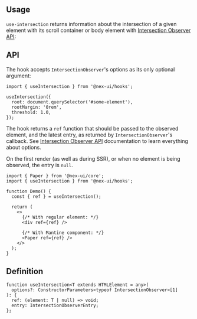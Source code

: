 

## Usage

`use-intersection` returns information about the intersection
of a given element with its scroll container or body element with [Intersection Observer API](https://developer.mozilla.org/en-US/docs/Web/API/Intersection_Observer_API):

<Demo data={HooksDemos.useIntersectionDemo} />

## API

The hook accepts `IntersectionObserver`'s options as its only optional argument:

```tsx
import { useIntersection } from '@nex-ui/hooks';

useIntersection({
  root: document.querySelector('#some-element'),
  rootMargin: '0rem',
  threshold: 1.0,
});
```

The hook returns a `ref` function that should be passed to the observed element, and the latest entry, as returned by `IntersectionObserver`'s callback.
See [Intersection Observer API](https://developer.mozilla.org/en-US/docs/Web/API/Intersection_Observer_API) documentation to learn everything about options.

On the first render (as well as during SSR), or when no element is being observed, the entry is `null`.

```tsx
import { Paper } from '@nex-ui/core';
import { useIntersection } from '@nex-ui/hooks';

function Demo() {
  const { ref } = useIntersection();

  return (
    <>
      {/* With regular element: */}
      <div ref={ref} />

      {/* With Mantine component: */}
      <Paper ref={ref} />
    </>
  );
}
```

## Definition

```tsx
function useIntersection<T extends HTMLElement = any>(
  options?: ConstructorParameters<typeof IntersectionObserver>[1]
): {
  ref: (element: T | null) => void;
  entry: IntersectionObserverEntry;
};
```
